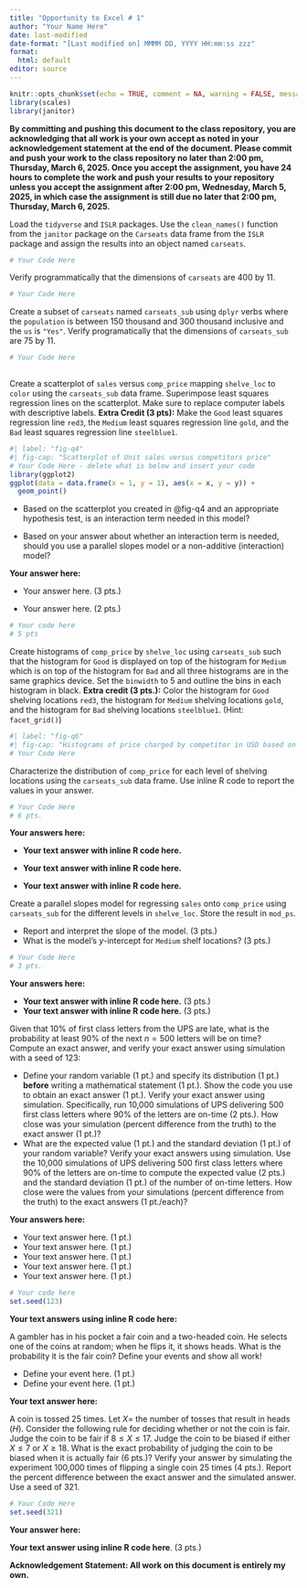 ```yaml
---
title: "Opportunity to Excel # 1"
author: "Your Name Here"
date: last-modified
date-format: "[Last modified on] MMMM DD, YYYY HH:mm:ss zzz"
format: 
  html: default
editor: source
---
```


```r
knitr::opts_chunk$set(echo = TRUE, comment = NA, warning = FALSE, message = FALSE, fig.align = "center")
library(scales)
library(janitor)
```

::: callout-note
**By committing and pushing this document to the class repository, you are acknowledging that all work is your own accept as noted in your acknowledgement statement at the end of the document. Please commit and push your work to the class repository no later than 2:00 pm, Thursday, March 6, 2025.  Once you accept the assignment, you have 24 hours to complete the work and push your results to your repository unless you accept the assignment after 2:00 pm, Wednesday, March 5, 2025, in which case the assignment is still due no later that 2:00 pm, Thursday, March 6, 2025.**
:::

::: {.callout-note icon="false" title="Problem 1 (4 pts.)"}
Load the `tidyverse` and `ISLR` packages.  Use the `clean_names()` function from the `janitor` package on the `Carseats` data frame from the `ISLR` package and assign the results into an object named `carseats`.
:::

::: {.callout-important icon="false" collapse="false" title="Problem 1 Answers (4 pts.)"}
```r
# Your Code Here

```
:::

::: {.callout-note icon="false" title="Problem 2 (2 pts.)"}
Verify programmatically that the dimensions of `carseats` are 400 by 11.
:::

::: {.callout-important icon="false" collapse="false" title="Problem 2 Answers (2 pts.)"}
```r
# Your Code Here

```
:::

::: {.callout-note icon="false" title="Problem 3 (8 pts.)"}
Create a subset of `carseats` named `carseats_sub` using `dplyr` verbs where the `population` is between 150 thousand and 300 thousand inclusive and the `us` is `"Yes"`.  Verify programatically that the dimensions of `carseats_sub` are 75 by 11. 
:::

::: {.callout-important icon="false" collapse="false" title="Problem 3 Answers (8 pts.)"}
```r
# Your Code Here
                                
```
:::

::: {.callout-note icon="false" title="Problem 4 (10 pts.)"}
Create a scatterplot of `sales` versus `comp_price` mapping `shelve_loc` to `color` using the `carseats_sub` data frame. Superimpose least squares regression lines on the scatterplot. Make sure to replace computer labels with descriptive labels. **Extra Credit (3 pts):** Make the `Good` least squares regression line `red3`, the `Medium` least squares regression line `gold`, and the `Bad` least squares regression line `steelblue1`.
:::

::: {.callout-important icon="false" collapse="false" title="Problem 4 Answers (10 pts.)"}
```r
#| label: "fig-q4"
#| fig-cap: "Scatterplot of Unit sales versus competitors price"
# Your Code Here - delete what is below and insert your code
library(ggplot2)
ggplot(data = data.frame(x = 1, y = 1), aes(x = x, y = y)) +
  geom_point()
```
:::

::: {.callout-note icon="false" title="Problem 5 (10 pts.)"}
- Based on the scatterplot you created in @fig-q4 and an appropriate hypothesis test, is an interaction term needed in this model? 

- Based on your answer about whether an interaction term is needed, should you use a parallel slopes model or a non-additive (interaction) model? 
:::

::: {.callout-important icon="false" collapse="false" title="Problem 5 Answers (10 pts.)"}
**Your answer here:**

* Your answer here. (3 pts.)

* Your answer here. (2 pts.)

```r
# Your code here
# 5 pts

```
:::

::: {.callout-note icon="false" title="Problem 6 (10 pts.)"}
Create histograms of `comp_price` by `shelve_loc` using `carseats_sub` such that the histogram for `Good` is displayed on top of the histogram for `Medium` which is on top of the histogram for `Bad` and all three histograms are in the same graphics device. Set the `binwidth` to 5 and outline the bins in each histogram in black.  **Extra credit (3 pts.):** Color the histogram for `Good` shelving locations `red3`, the histogram for `Medium` shelving locations `gold`, and the histogram for `Bad` shelving locations `steelblue1`. (Hint: `facet_grid()`)
:::

::: {.callout-important icon="false" collapse="false" title="Problem 6 Answers (10 pts.)"}
```r
#| label: "fig-q6"
#| fig-cap: "Histograms of price charged by competitor in USD based on shelving locations"
# Your Code Here

```


:::

::: {.callout-note icon="false" title="Problem 7 (15 pts.)"}
Characterize the distribution of `comp_price` for each level of shelving locations using the `carseats_sub` data frame.  Use inline R code to report the values in your answer.
:::

::: {.callout-important icon="false" collapse="false" title="Problem 7 Answers (15 pts.)"}
```r
# Your Code Here
# 6 pts.

```

**Your answers here:**

* **Your text answer with inline R code here.**

* **Your text answer with inline R code here.**

* **Your text answer with inline R code here.**
:::

::: {.callout-note icon="false" title="Problem 8 (9 pts.)"}
Create a parallel slopes model for regressing `sales` onto `comp_price` using `carseats_sub` for the different levels in `shelve_loc`. Store the result in `mod_ps`.

-   Report and interpret the slope of the model. (3 pts.)
-   What is the model's $y$-intercept for `Medium` shelf locations? (3 pts.)
:::

::: {.callout-important icon="false" collapse="false" title="Problem 8 Answers"}
```r
# Your Code Here
# 3 pts.

```

**Your answers here:**

-   **Your text answer with inline R code here.** (3 pts.)
-   **Your text answer with inline R code here.** (3 pts.)
:::

::: {.callout-note icon="false" title="Problem 9 (14 pts.)"}
Given that 10% of first class letters from the UPS are late, what is the probability at least 90% of the next $n = 500$ letters will be on time?  Compute an exact answer, and verify your exact answer using simulation with a seed of 123:

-   Define your random variable (1 pt.) and specify its distribution (1 pt.) **before** writing a mathematical statement (1 pt.). Show the code you use to obtain an exact answer (1 pt.).  Verify your exact answer using simulation.  Specifically, run 10,000 simulations of UPS delivering 500 first class letters where 90% of the letters are on-time (2 pts.).  How close was your simulation (percent difference from the truth) to the exact answer (1 pt.)?
-   What are the expected value (1 pt.) and the standard deviation (1 pt.) of your random variable?  Verify your exact answers using simulation.  Use the 10,000 simulations of UPS delivering 500 first class letters where 90% of the letters are on-time to compute the expected value (2 pts.) and the standard deviation (1 pt.) of  the number of on-time letters.  How close were the values from your simulations  (percent difference from the truth) to the exact answers (1 pt./each)?
:::

::: {.callout-important icon="false" collapse="false" title="Problem 9 Answers (14 pts.)"}
**Your answers here:**

-   Your text answer here. (1 pt.)
-   Your text answer here. (1 pt.)
-   Your text answer here. (1 pt.)  
-   Your text answer here. (1 pt.) 
-   Your text answer here. (1 pt.) 

```r
# Your code here
set.seed(123)


```

**Your text answers using inline R code here:**


:::

::: {.callout-note icon="false" title="Problem 10 (8 pts.)"}
A gambler has in his pocket a fair coin and a two-headed coin. He selects one of the coins at random; when he flips it, it shows heads. What is the probability it is the fair coin? Define your events and show all work!
:::

::: {.callout-important icon="false" collapse="false" title="Problem 10 Answers (8 pts.)"}
-   Define your event here. (1 pt.)
-   Define your event here. (1 pt.)

```{=tex}
\begin{aligned}
\text{Show all math/work here with LaTeX.}
\end{aligned}
```

**Your text answer here:**




:::

::: {.callout-note icon="false" title="Problem 11 (10 pts.)"}
A coin is tossed 25 times. Let $X=$ the number of tosses that result in heads ($H$). Consider the following rule for deciding whether or not the coin is fair. Judge the coin to be fair if $8\leq X \leq 17$. Judge the coin to be biased if either $X \leq 7$ or $X \geq 18$. What is the exact probability of judging the coin to be biased when it is actually fair (6 pts.)?  Verify your answer by simulating the experiment 100,000 times of flipping a single coin 25 times (4 pts.).  Report the percent difference between the exact answer and the simulated answer.  Use a seed of 321.
:::

::: {.callout-important icon="false" collapse="false" title="Problem 11 Answers (10 pts.)"}
```r
# Your Code Here
set.seed(321)

```

**Your answer here:**

**Your text answer using inline R code here**. (3 pts.)
:::


::: callout-note
**Acknowledgement Statement: All work on this document is entirely my own.**
:::
